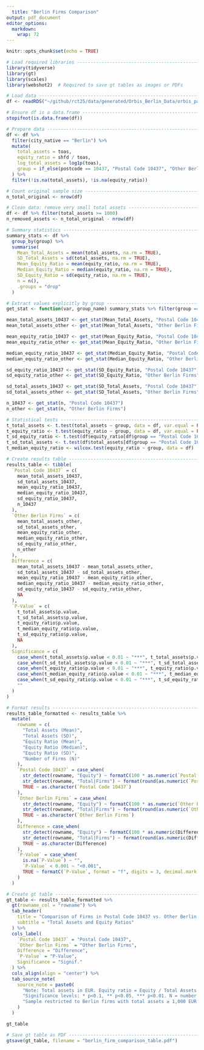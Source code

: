 ---
  title: "Berlin Firms Comparison"
output: pdf_document
editor_options: 
  markdown: 
    wrap: 72
---

```{r setup, include=FALSE}
knitr::opts_chunk$set(echo = TRUE) 
```

```{r}

# Load required libraries ----------------------------------------------------
library(tidyverse)
library(gt)
library(scales)
library(webshot2)  # Required to save gt tables as images or PDFs

# Load data ------------------------------------------------------------------
df <- readRDS("~/github/rct25/data/generated/Orbis_Berlin_Data/orbis_panel_berlin.rds")

# Ensure df is a data.frame --------------------------------------------------
stopifnot(is.data.frame(df))

# Prepare data ---------------------------------------------------------------
df <- df %>%
  filter(city_native == "Berlin") %>%
  mutate(
    total_assets = toas,
    equity_ratio = shfd / toas,
    log_total_assets = log1p(toas),
    group = if_else(postcode == 10437, "Postal Code 10437", "Other Berlin Firms")
  ) %>%
  filter(!is.na(total_assets), !is.na(equity_ratio))

# Count original sample size -------------------------------------------------
n_total_original <- nrow(df)

# Clean data: remove very small total assets ---------------------------------
df <- df %>% filter(total_assets >= 1000)
n_removed_assets <- n_total_original - nrow(df)

# Summary statistics ---------------------------------------------------------
summary_stats <- df %>%
  group_by(group) %>%
  summarise(
    Mean_Total_Assets = mean(total_assets, na.rm = TRUE),
    SD_Total_Assets = sd(total_assets, na.rm = TRUE),
    Mean_Equity_Ratio = mean(equity_ratio, na.rm = TRUE),
    Median_Equity_Ratio = median(equity_ratio, na.rm = TRUE),
    SD_Equity_Ratio = sd(equity_ratio, na.rm = TRUE),
    n = n(),
    .groups = "drop"
  )

# Extract values explicitly by group ------------------------------------------
get_stat <- function(var, group_name) summary_stats %>% filter(group == group_name) %>% pull({{ var }})

mean_total_assets_10437 <- get_stat(Mean_Total_Assets, "Postal Code 10437")
mean_total_assets_other <- get_stat(Mean_Total_Assets, "Other Berlin Firms")

mean_equity_ratio_10437 <- get_stat(Mean_Equity_Ratio, "Postal Code 10437")
mean_equity_ratio_other <- get_stat(Mean_Equity_Ratio, "Other Berlin Firms")

median_equity_ratio_10437 <- get_stat(Median_Equity_Ratio, "Postal Code 10437")
median_equity_ratio_other <- get_stat(Median_Equity_Ratio, "Other Berlin Firms")

sd_equity_ratio_10437 <- get_stat(SD_Equity_Ratio, "Postal Code 10437")
sd_equity_ratio_other <- get_stat(SD_Equity_Ratio, "Other Berlin Firms")

sd_total_assets_10437 <- get_stat(SD_Total_Assets, "Postal Code 10437")
sd_total_assets_other <- get_stat(SD_Total_Assets, "Other Berlin Firms")

n_10437 <- get_stat(n, "Postal Code 10437")
n_other <- get_stat(n, "Other Berlin Firms")

# Statistical tests ----------------------------------------------------------
t_total_assets <- t.test(total_assets ~ group, data = df, var.equal = FALSE)
t_equity_ratio <- t.test(equity_ratio ~ group, data = df, var.equal = FALSE)
t_sd_equity_ratio <- t.test(df$equity_ratio[df$group == "Postal Code 10437"], df$equity_ratio[df$group != "Postal Code 10437"], var.equal = FALSE)
t_sd_total_assets <- t.test(df$total_assets[df$group == "Postal Code 10437"], df$total_assets[df$group != "Postal Code 10437"], var.equal = FALSE)
t_median_equity_ratio <- wilcox.test(equity_ratio ~ group, data = df)

# Create results table -------------------------------------------------------
results_table <- tibble(
  `Postal Code 10437` = c(
    mean_total_assets_10437,
    sd_total_assets_10437,
    mean_equity_ratio_10437,
    median_equity_ratio_10437,
    sd_equity_ratio_10437,
    n_10437
  ),
  `Other Berlin Firms` = c(
    mean_total_assets_other,
    sd_total_assets_other,
    mean_equity_ratio_other,
    median_equity_ratio_other,
    sd_equity_ratio_other,
    n_other
  ),
  Difference = c(
    mean_total_assets_10437 - mean_total_assets_other,
    sd_total_assets_10437 - sd_total_assets_other,
    mean_equity_ratio_10437 - mean_equity_ratio_other,
    median_equity_ratio_10437 - median_equity_ratio_other,
    sd_equity_ratio_10437 - sd_equity_ratio_other,
    NA
  ),
  `P-Value` = c(
    t_total_assets$p.value,
    t_sd_total_assets$p.value,
    t_equity_ratio$p.value,
    t_median_equity_ratio$p.value,
    t_sd_equity_ratio$p.value,
    NA
  ),
  Significance = c(
    case_when(t_total_assets$p.value < 0.01 ~ "***", t_total_assets$p.value < 0.05 ~ "**", t_total_assets$p.value < 0.1 ~ "*", TRUE ~ ""),
    case_when(t_sd_total_assets$p.value < 0.01 ~ "***", t_sd_total_assets$p.value < 0.05 ~ "**", t_sd_total_assets$p.value < 0.1 ~ "*", TRUE ~ ""),
    case_when(t_equity_ratio$p.value < 0.01 ~ "***", t_equity_ratio$p.value < 0.05 ~ "**", t_equity_ratio$p.value < 0.1 ~ "*", TRUE ~ ""),
    case_when(t_median_equity_ratio$p.value < 0.01 ~ "***", t_median_equity_ratio$p.value < 0.05 ~ "**", t_median_equity_ratio$p.value < 0.1 ~ "*", TRUE ~ ""),
    case_when(t_sd_equity_ratio$p.value < 0.01 ~ "***", t_sd_equity_ratio$p.value < 0.05 ~ "**", t_sd_equity_ratio$p.value < 0.1 ~ "*", TRUE ~ ""),
    ""
  )
)

# Format results -------------------------------------------------------------
results_table_formatted <- results_table %>%
  mutate(
    rowname = c(
      "Total Assets (Mean)",
      "Total Assets (SD)",
      "Equity Ratio (Mean)",
      "Equity Ratio (Median)",
      "Equity Ratio (SD)",
      "Number of Firms (N)"
    ),
    `Postal Code 10437` = case_when(
      str_detect(rowname, "Equity") ~ formatC(100 * as.numeric(`Postal Code 10437`), format = "f", digits = 2, big.mark = ".", decimal.mark = ",") %>% paste0("%"),
      str_detect(rowname, "Total|Firms") ~ format(round(as.numeric(`Postal Code 10437`), 0), big.mark = ".", decimal.mark = ",", scientific = FALSE),
      TRUE ~ as.character(`Postal Code 10437`)
    ),
    `Other Berlin Firms` = case_when(
      str_detect(rowname, "Equity") ~ formatC(100 * as.numeric(`Other Berlin Firms`), format = "f", digits = 2, big.mark = ".", decimal.mark = ",") %>% paste0("%"),
      str_detect(rowname, "Total|Firms") ~ format(round(as.numeric(`Other Berlin Firms`), 0), big.mark = ".", decimal.mark = ",", scientific = FALSE),
      TRUE ~ as.character(`Other Berlin Firms`)
    ),
    Difference = case_when(
      str_detect(rowname, "Equity") ~ formatC(100 * as.numeric(Difference), format = "f", digits = 2, big.mark = ".", decimal.mark = ",") %>% paste0("%"),
      str_detect(rowname, "Total|Firms") ~ format(round(as.numeric(Difference), 0), big.mark = ".", decimal.mark = ",", scientific = FALSE),
      TRUE ~ as.character(Difference)
    ),
    `P-Value` = case_when(
      is.na(`P-Value`) ~ "",
      `P-Value` < 0.001 ~ "<0.001",
      TRUE ~ formatC(`P-Value`, format = "f", digits = 3, decimal.mark = ",")
    )
  )

# Create gt table ------------------------------------------------------------
gt_table <- results_table_formatted %>%
  gt(rowname_col = "rowname") %>%
  tab_header(
    title = "Comparison of Firms in Postal Code 10437 vs. Other Berlin Firms",
    subtitle = "Total Assets and Equity Ratios"
  ) %>%
  cols_label(
    `Postal Code 10437` = "Postal Code 10437",
    `Other Berlin Firms` = "Other Berlin Firms",
    Difference = "Difference",
    `P-Value` = "P-Value",
    Significance = "Signif."
  ) %>%
  cols_align(align = "center") %>%
  tab_source_note(
    source_note = paste0(
      "Note: Total assets in EUR. Equity ratio = Equity / Total Assets. P-values from Welch’s t-test (means, SDs) and Wilcoxon rank-sum test (medians). ",
      "Significance levels: * p<0.1, ** p<0.05, *** p<0.01. N = number of firms per group. All p-values <0.001 reported as <0.001. ",
      "Sample restricted to Berlin firms with total assets ≥ 1,000 EUR (", n_removed_assets, " excluded)."
    )
  )

gt_table

# Save gt table as PDF --------------------------------------------------------
gtsave(gt_table, filename = "berlin_firm_comparison_table.pdf")

```

